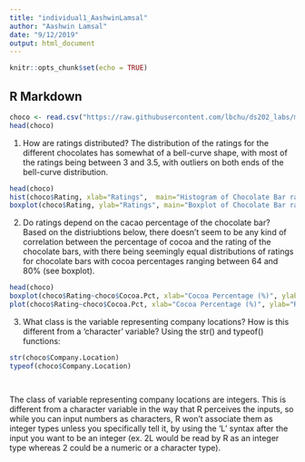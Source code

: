 ```yaml
---
title: "individual1_AashwinLamsal"
author: "Aashwin Lamsal"
date: "9/12/2019"
output: html_document
---
```


```r
knitr::opts_chunk$set(echo = TRUE)
```

## R Markdown
```r
choco <- read.csv("https://raw.githubusercontent.com/lbchu/ds202_labs/master/choco.csv")
head(choco)
```

1. How are ratings distributed?
The distribution of the ratings for the different chocolates has somewhat of a bell-curve shape, with most of the ratings being between 3 and 3.5, with outliers on both ends of the bell-curve distribution.


```r
head(choco)
hist(choco$Rating, xlab="Ratings",  main="Histogram of Chocolate Bar ratings")
boxplot(choco$Rating, ylab="Ratings", main="Boxplot of Chocolate Bar ratings")
```

2. Do ratings depend on the cacao percentage of the chocolate bar?
Based on the distriubtions below, there doesn't seem to be any kind of correlation between the percentage of cocoa and the rating of the chocolate bars, with there being seemingly equal distributions of ratings for chocolate bars with cocoa percentages ranging between 64 and 80% (see boxplot).
```r
head(choco)
boxplot(choco$Rating~choco$Cocoa.Pct, xlab="Cocoa Percentage (%)", ylab="Rating", main="Boxplot of Chocolate Bar Ratings vs. Cocoa Percentage")
plot(choco$Rating~choco$Cocoa.Pct, xlab="Cocoa Percentage (%)", ylab="Rating", main="Scatter Plot of Chocolate Bar Ratings vs. Cocoa Percentage")
```


3. What class is the variable representing company locations? How is this different from a 'character' variable?
Using the str() and typeof() functions:
```r
str(choco$Company.Location)
typeof(choco$Company.Location)




```
The class of variable representing company locations are integers. This is different from a character variable in the way that R perceives the inputs, so while you can input numbers as characters, R won't associate them as integer types unless you specifically tell it, by using the 'L' syntax after the input you want to be an integer (ex. 2L would be read by R as an integer type whereas 2 could be a numeric or a character type).



